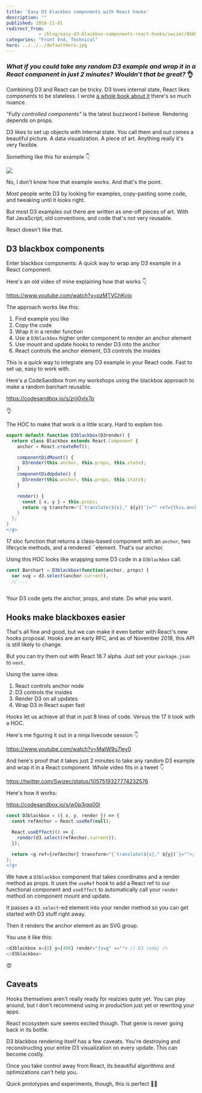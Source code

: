 ```yaml
---
title: 'Easy D3 blackbox components with React hooks'
description: ""
published: 2018-11-01
redirect_from: 
            - /blog/easy-d3-blackbox-components-react-hooks/swizec/8689
categories: "Front End, Technical"
hero: ../../../defaultHero.jpg
---
```

### _What if you could take any random D3 example and wrap it in a React component in just 2 minutes? Wouldn&#x27;t that be great?_ 👌



Combining D3 and React can be tricky. D3 loves internal state, React likes components to be stateless. I wrote [a whole book about it](https://gum.co/pMtnZ) there&#x27;s so much nuance.



_&quot;Fully controlled components&quot;_ is the latest buzzword I believe. Rendering depends on props.



D3 likes to set up objects with internal state. You call them and out comes a beautiful picture. A data visualization. A piece of art. Anything really it&#x27;s very flexible.



Something like this for example 👇



[![](./img/blog-wp-content-uploads-2018-11-animated-line.gif)](http://blockbuilder.org/kafunk/91f7b870b79c2f104f1ebacf4197c9dc)



No, I don&#x27;t know how that example works. And that&#x27;s the point.



_Most_ people write D3 by looking for examples, copy-pasting some code, and tweaking until it looks right.



But most D3 examples out there are written as one-off pieces of art. With flat JavaScript, old conventions, and code that&#x27;s not very reusable.



React doesn&#x27;t like that.



## D3 blackbox components



Enter blackbox components: A quick way to wrap any D3 example in a React component.



Here&#x27;s an old video of mine explaining how that works 👇



https://www.youtube.com/watch?v=pzMTVChKvjo



The approach works like this:



1. Find example you like
2. Copy the code
3. Wrap it in a render function
4. Use a `D3blackbox` higher order component to render an anchor element
5. Use mount and update hooks to render D3 into the anchor
6. React controls the anchor element, D3 controls the insides



This is a quick way to integrate any D3 example in your React code. Fast to set up, easy to work with.



Here&#x27;s a CodeSandbox from my workshops using the blackbox approach to make a random barchart reusable.



https://codesandbox.io/s/zrjj0vlx7p



👌



The HOC to make that work is a little scary. Hard to explain too.



```javascript
export default function D3blackbox(D3render) {
  return class Blackbox extends React.Component {
    anchor = React.createRef();

    componentDidMount() {
      D3render(this.anchor, this.props, this.state);
    }
    componentDidUpdate() {
      D3render(this.anchor, this.props, this.state);
    }

    render() {
      const { x, y } = this.props;
      return <g transform="{`translate(${x}," ${y})`}="" ref={this.anchor}>;
    }
  };
}
</g>
```



17 sloc function that returns a class-based component with an `anchor`, two lifecycle methods, and a rendered ``element. That&#x27;s our anchor.



Using this HOC looks like wrapping some D3 code in a `D3blackbox` call.



```javascript
const Barchart = D3blackbox(function(anchor, props) {
  var svg = d3.select(anchor.current),
  // ...
  
```



Your D3 code gets the anchor, props, and state. Do what you want.



## Hooks make blackboxes easier



That&#x27;s all fine and good, but we can make it even better with React&#x27;s new hooks proposal. Hooks are an early RFC, and as of November 2018, this API is still likely to change.



But you can try them out with React 16.7 alpha. Just set your `package.json` to `next`.



Using the same idea:



1. React controls anchor node
2. D3 controls the insides
3. Render D3 on all updates
4. Wrap D3 in React super fast



Hooks let us achieve all that in just 8 lines of code. Versus the 17 it took with a HOC.



Here&#x27;s me figuring it out in a ninja livecode session 👇



https://www.youtube.com/watch?v=MatW9u7ley0



And here&#x27;s proof that it takes just 2 minutes to take any random D3 example and wrap it in a React component. Whole video fits in a tweet 👇



https://twitter.com/Swizec/status/1057519327774232576



Here&#x27;s how it works:



https://codesandbox.io/s/w0p3jqq00l



```javascript
const D3blackbox = ({ x, y, render }) => {
  const refAnchor = React.useRef(null);

  React.useEffect(() => {
    render(d3.select(refAnchor.current));
  });

  return <g ref={refAnchor} transform="{`translate(${x}," ${y})`}="">;
};
</g>
```



We have a `D3blackbox` component that takes coordinates and a render method as props. It uses the `useRef` hook to add a React ref to our functional component and `useEffect` to automatically call your `render` method on component mount and update.



It passes a `d3.select`-ed element into your render method so you can get started with D3 stuff right away.



Then it renders the anchor element as an SVG group.



You use it like this:



```javascript
<d3blackbox x={0} y={400} render="{svg" ==""> // D3 code} />
</d3blackbox>
```



😍



## Caveats



Hooks themselves aren&#x27;t really ready for realzies quite yet. You can play around, but I don&#x27;t recommend using in production just yet or rewriting your apps.



React ecosystem sure seems excited though. That genie is never going back in its bottle.



D3 blackbox rendering itself has a few caveats. You&#x27;re destroying and reconstructing your entire D3 visualization on every update. This can become costly.



Once you take control away from React, its beautiful algorithms and optimizations can&#x27;t help you.



Quick prototypes and experiments, though, this is perfect 👍🏼